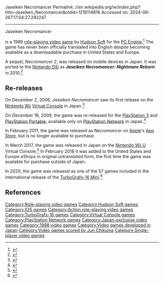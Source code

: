 Jaseiken Necromancer
Permalink: //en.wikipedia.org/w/index.php?title=Jaseiken_Necromancer&oldid=1218114816
Accessed on: 2024-06-26T17:04:27.292247



------
Jaseiken Necromancer
{{Infobox video game
|title = Jaseiken Necromancer
|image = Necromancer Coverart.png
|caption = Cover art
|developer = [[Hudson Soft]]
|publisher = Hudson Soft
|designer = 
|composer = {{ubl|[[Jun Chikuma]]|'''''Nightmare Reborn'''''|[[Yuzo Koshiro]]|Takeshi Yanagawa}}
|released = {{Vgrelease|JP|January 22, 1988}}
|genre = [[Role-playing video game|Role-playing]]
|modes = [[Single-player]]
|platforms = [[PC Engine]]
}}

{{nihongo|'''''Jaseiken Necromancer'''''|{{ruby|邪聖剣|じゃせいけん}}ネクロマンサー}} is a 1988 [[role-playing video game]] by [[Hudson Soft]] for the [[PC Engine]].<ref>{{cite web|url=http://www.mobygames.com/game/jaseiken-necromancer|title=Jaseiken Necromancer for TurboGrafx-16 (1988) - MobyGames|website=MobyGames|accessdate=27 July 2018}}</ref> The game has never been officially translated into English despite becoming available as a downloadable purchase in United States and Europe.

A sequel, ''Necromancer 2'', was released on mobile devices in Japan. It was ported to the [[Nintendo DSi]] as '''''Jaseiken Necromancer: Nightmare Reborn''''' in 2010.<ref>{{cite web|url=http://www.konami.com/games/jp/ja/products/dl_dsi_necromancer/|title=邪聖剣ネクロマンサー NIGHTMARE REBORN - KONAMI コナミ製品・サービス情報サイト|website=KONAMI コナミ製品・サービス情報サイト|accessdate=27 July 2018}}</ref>

==Re-releases==
On December 2, 2006, ''Jaseiken Necromancer'' saw its first release on the [[Nintendo Wii]] [[Virtual Console]] in Japan.<ref>{{Cite web |url=http://www.konami.com/games/jp/ja/products/dl_wii_necromancer_vc/ |title=邪聖剣ネクロマンサー &#124; Konami コナミ製品・サービス情報サイト |access-date=2018-07-27 |archive-url=https://web.archive.org/web/20170318000306/https://www.konami.com/games/jp/ja/products/dl_wii_necromancer_vc/ |archive-date=2017-03-18 |url-status=dead}}</ref>

On December 16, 2009, the game was re-released for the [[PlayStation 3]] and [[PlayStation Portable]], available only on [[PlayStation Network]] in Japan.<ref>{{Cite web |url=http://www.konami.com/games/jp/ja/products/dl_pspps3vita_necromancer_arch/ |title=邪聖剣ネクロマンサー &#124; Konami コナミ製品・サービス情報サイト |access-date=2018-07-27 |archive-url=https://web.archive.org/web/20170317144412/https://www.konami.com/games/jp/ja/products/dl_pspps3vita_necromancer_arch/ |archive-date=2017-03-17 |url-status=dead}}</ref>

In February 2011, the game was released as ''Necromancer'' on [[Apple Inc.|Apple]]'s [[App Store (iOS)|App Store]], but is no longer available to purchase.

In March 2017, the game was released in Japan on the [[Nintendo Wii U]] Virtual Console.<ref>{{cite web|url=https://www.nintendo.co.jp/titles/20010000026190|title=邪聖剣ネクロマンサー - Wii U - 任天堂|publisher=|accessdate=27 July 2018}}</ref> In February 2018 it was added to the United States and Europe eShops in original untranslated form, the first time the game was available for purchase outside of Japan.

In 2020, the game was released as one of the 57 games included in the international release of the [[TurboGrafx-16 Mini]].<ref>{{cite web |last1=McWhertor |first1=Michael |title=Konami confirms seven more games for TurboGrafx-16 mini |url=https://www.polygon.com/2019/8/8/20791763/turbografx-16-mini-games-list-pc-engine-konami |website=Polygon |access-date=28 March 2021 |language=en |date=8 August 2019}}</ref>

==References==
{{reflist}}

{{DEFAULTSORT:Jaseiken Necromancer}}
[[Category:Role-playing video games]]
[[Category:Hudson Soft games]]
[[Category:IOS games]]
[[Category:Action role-playing video games]]
[[Category:TurboGrafx-16 games]]
[[Category:Virtual Console games]]
[[Category:PlayStation Network games]]
[[Category:Japan-exclusive video games]]
[[Category:1988 video games]]
[[Category:Video games developed in Japan]]
[[Category:Video games scored by Jun Chikuma]]
[[Category:Single-player video games]]

{{action-rpg-videogame-stub}}